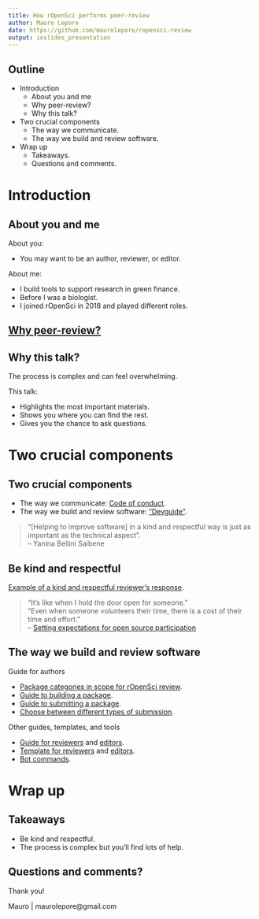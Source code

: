 ```yaml
---
title: How rOpenSci performs peer-review
author: Mauro Lepore 
date: https://github.com/maurolepore/ropensci-review
output: ioslides_presentation
---
```


## Outline

* Introduction
  * About you and me
  * Why peer-review? 
  * Why this talk?
  
* Two crucial components
  * The way we communicate.
  * The way we build and review software.

* Wrap up
  * Takeaways.
  * Questions and comments.

# Introduction

## About you and me

About you:

* You may want to be an author, reviewer, or editor.

About me:

* I build tools to support research in green finance.
* Before I was a biologist.
* I joined rOpenSci in 2018 and played different roles.

## [Why peer-review?](https://github.com/ropensci/software-review?tab=readme-ov-file#why-and-how-submit-your-package-to-ropensci)

## Why this talk?

The process is complex and can feel overwhelming.

This talk:

* Highlights the most important materials.
* Shows you where you can find the rest.
* Gives you the chance to ask questions.

# Two crucial components

## Two crucial components

* The way we communicate: [Code of conduct](https://ropensci.org/code-of-conduct/).
* The way we build and review software: ["Devguide"](https://devguide.ropensci.org/).

> "[Helping to improve software] in a kind and respectful way is just as important as the technical aspect".  
> -- Yanina Bellini Saibene

## Be kind and respectful

[Example of a kind and respectful reviewer's response](https://github.com/ropensci/software-review/issues/577#issuecomment-1494333794).

> "It's like when I hold the door open for someone."  
> "Even when someone volunteers their time, there is a cost of their time and effort."  
> -- [Setting expectations for open source
participation](https://snarky.ca/setting-expectations-for-open-source-participation/amp/)

## The way we build and review software

Guide for authors

* [Package categories in scope for rOpenSci review](https://devguide.ropensci.org/softwarereview_policies.html#package-categories).
* [Guide to building a package](https://devguide.ropensci.org/building.html).
* [Guide to submitting a package](https://devguide.ropensci.org/authors-guide.html).
* [Choose between different types of submission](https://github.com/ropensci/software-review/issues/new/choose).

Other guides, templates, and tools

* [Guide for reviewers](https://devguide.ropensci.org/reviewerguide.html) and [editors](https://devguide.ropensci.org/editorguide.html).
* [Template for reviewers](https://devguide.ropensci.org/reviewtemplate.html) and [editors](https://devguide.ropensci.org/editortemplate.html).
* [Bot commands](https://devguide.ropensci.org/bot_cheatsheet.html).

# Wrap up

## Takeaways

* Be kind and respectful.
* The process is complex but you'll find lots of help.

## Questions and comments?

Thank you!

Mauro | maurolepore@gmail.com

